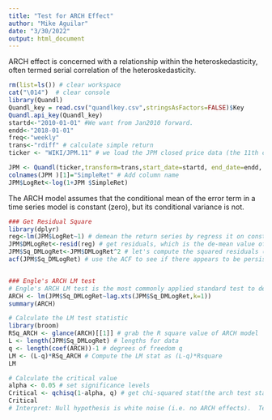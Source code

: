 ```yaml
---
title: "Test for ARCH Effect"
author: "Mike Aguilar"
date: "3/30/2022"
output: html_document
---
```


ARCH effect is concerned with a relationship within the heteroskedasticity, often termed serial correlation of the heteroskedasticity. 
```r
rm(list=ls()) # clear workspace
cat("\014")  # clear console
library(Quandl)
Quandl_key = read.csv("quandlkey.csv",stringsAsFactors=FALSE)$Key
Quandl.api_key(Quandl_key)
startd<-"2010-01-01" #We want from Jan2010 forward. 
endd<-"2018-01-01"
freq<-"weekly"
trans<-"rdiff" # calculate simple return
ticker <- "WIKI/JPM.11" # we load the JPM closed price data (the 11th column)

JPM <- Quandl(ticker,transform=trans,start_date=startd, end_date=endd, collapse=freq,type="xts") # Careful here.  The `rdiff` provides the simple return.  We should convert to log returns since we are running a regression. 
colnames(JPM )[1]="SimpleRet" # Add column name 
JPM$LogRet<-log(1+JPM $SimpleRet)
```
The ARCH model assumes that the conditional mean of the error term in a time series model is constant (zero), but its conditional variance is not.
```r
### Get Residual Square
library(dplyr)
reg<-lm(JPM$LogRet~1) # demean the return series by regress it on constant only
JPM$DMLogRet<-resid(reg) # get residuals, which is the de-mean value of log return
JPM$Sq_DMLogRet<-JPM$DMLogRet^2 # let's compute the squared residuals (i.e. JPM$DMLogRet)
acf(JPM$Sq_DMLogRet) # use the ACF to see if there appears to be persistence in the squared residuals


### Engle's ARCH LM test
# Engle's ARCH LM test is the most commonly applied standard test to detect autoregressive conditional heteroscedasticity. We start with the regression of squared residuals upon lagged squared residuals 
ARCH <- lm(JPM$Sq_DMLogRet~lag.xts(JPM$Sq_DMLogRet,k=1))
summary(ARCH)

# Calculate the LM test statistic
library(broom)
RSq_ARCH <- glance(ARCH)[[1]] # grab the R square value of ARCH model
L <- length(JPM$Sq_DMLogRet) # lengths for data
q <- length(coef(ARCH))-1 # degrees of freedom q
LM <- (L-q)*RSq_ARCH # Compute the LM stat as (L-q)*Rsquare
LM

# Calculate the critical value
alpha <- 0.05 # set significance levels
Critical <- qchisq(1-alpha, q) # get chi-squared stat(the arch test stat is a chi-squared)
Critical
# Interpret: Null hypothesis is white noise (i.e. no ARCH effects).  Test stat is greater than critical value, so we reject, implying ARCH effects exist.  
```